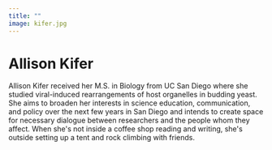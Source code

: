 ```yaml
---
title: ""
image: kifer.jpg
---
```


# Allison Kifer

Allison Kifer received her M.S. in Biology from UC San Diego where she studied viral-induced rearrangements of host organelles in budding yeast. She aims to broaden her interests in science education, communication, and policy over the next few years in San Diego and intends to create space for necessary dialogue between researchers and the people whom they affect. When she\'s not inside a coffee shop reading and writing, she\'s outside setting up a tent and rock climbing with friends.

